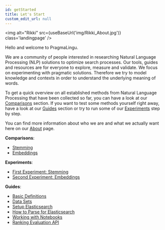 ```yaml
---
id: getStarted
title: Let's Start
custom_edit_url: null
---
```



<img
  alt="Rikki"
  src={useBaseUrl('img/Rikki_About.jpg')}
  class='landingpage'
/>


Hello and welcome to PragmaLingu.

We are a community of people interested in researching Natural Language Processing (NLP) solutions to optimize search processes. Our tools, guides and resources are for everyone to explore, measure and validate. 
We focus on experimenting with pragmatic solutions. Therefore we try to model knowledge and contexts in order to understand the underlying meaning of words.

To get a quick overview on all established methods from Natural Language Processing that have been collected so far, you can have a look at our [Comparisons](./comparisons/comparisons-intro.mdx) section.
If you want to test some methods yourself right away, have a look at our [Guides](./guides/guides-intro.mdx) section or try to run some of our [Experiments](./experiments/experiments-intro.mdx) step by step.

You can find more information about who we are and what we actually want here on our [About](.about/team.mdx) page.

**Comparisons**:
* [Stemming](./comparisons/stemming.mdx)
* [Embeddings](./comparisons/embeddings.mdx) 

**Experiments**:
* [First Experiment: Stemming](./experiments/experiment1.mdx)
* [Second Experiment: Embeddings](./experiments/experiment2.mdx) 

**Guides**:
* [Basic Definitions](./guides/basic-definitions.mdx)
* [Data Sets](./guides/data-comparison.mdx) 
* [Setup Elasticsearch](./guides/elastic-setup.mdx)
* [How to Parse for Elasticsearch](./guides/how-to-parse.mdx) 
* [Working with Notebooks](./guides/notebooks.mdx)
* [Ranking Evaluation API](./guides/ranking-api.mdx) 
